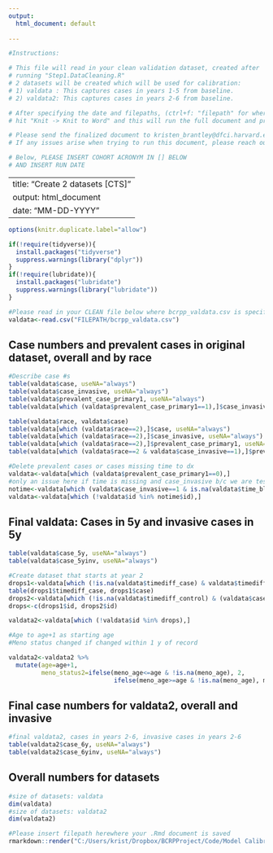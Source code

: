 ```yaml
---
output:
  html_document: default
  
---
```

```r
#Instructions:

# This file will read in your clean validation dataset, created after
# running "Step1.DataCleaning.R"
# 2 datasets will be created which will be used for calibration:
# 1) valdata : This captures cases in years 1-5 from baseline.
# 2) valdata2: This captures cases in years 2-6 from baseline. 

# After specifying the date and filepaths, (ctrl+f: "filepath" for where to insert), you can simply:
# hit "Knit -> Knit to Word" and this will run the full document and produce output.

# Please send the finalized document to kristen_brantley@dfci.harvard.edu
# If any issues arise when trying to run this document, please reach out to Kristen Brantley.

# Below, PLEASE INSERT COHORT ACRONYM IN [] BELOW 
# AND INSERT RUN DATE
```

---
title: "Create 2 datasets [CTS]"
output: html_document
date: "MM-DD-YYYY"
---

```r
options(knitr.duplicate.label="allow")
```

```r
if(!require(tidyverse)){
  install.packages("tidyverse")
  suppress.warnings(library("dplyr"))
}
if(!require(lubridate)){
  install.packages("lubridate")
  suppress.warnings(library("lubridate"))
}
```

```r
#Please read in your CLEAN file below where bcrpp_valdata.csv is specified.
valdata<-read.csv("FILEPATH/bcrpp_valdata.csv")

```

## Case numbers and prevalent cases in original dataset, overall and by race

```r
#Describe case #s
table(valdata$case, useNA="always")
table(valdata$case_invasive, useNA="always")
table(valdata$prevalent_case_primary1, useNA="always")
table(valdata[which (valdata$prevalent_case_primary1==1),]$case_invasive , useNA="always")

table(valdata$race, valdata$case)
table(valdata[which (valdata$race==2),]$case, useNA="always")
table(valdata[which (valdata$race==2),]$case_invasive, useNA="always")
table(valdata[which (valdata$race==2),]$prevalent_case_primary1, useNA="always")
table(valdata[which (valdata$race==2 & valdata$case_invasive==1),]$prevalent_case_primary1, useNA="always")
```

```r
#Delete prevalent cases or cases missing time to dx
valdata<-valdata[which (valdata$prevalent_case_primary1==0),]
#only an issue here if time is missing and case_invasive b/c we are testing invasive model
notime<-valdata[which (valdata$case_invasive==1 & is.na(valdata$time_bltodx1)),]
valdata<-valdata[which (!valdata$id %in% notime$id),]
```


## Final valdata: Cases in 5y and invasive cases in 5y
```r
table(valdata$case_5y, useNA="always")
table(valdata$case_5yinv, useNA="always")
```

```r
#Create dataset that starts at year 2
drops1<-valdata[which (!is.na(valdata$timediff_case) & valdata$timediff_case<2),]
table(drops1$timediff_case, drops1$case)
drops2<-valdata[which (!is.na(valdata$timediff_control) & (valdata$case==0) & valdata$timediff_control<2),]
drops<-c(drops1$id, drops2$id)

valdata2<-valdata[which (!valdata$id %in% drops),]
```

```r
#Age to age+1 as starting age
#Meno status changed if changed within 1 y of record

valdata2<-valdata2 %>%
  mutate(age=age+1,
         meno_status2=ifelse(meno_age<=age & !is.na(meno_age), 2, 
                             ifelse(meno_age>=age & !is.na(meno_age), meno_status2, meno_status2)))
```

## Final case numbers for valdata2, overall and invasive

```r
#final valdata2, cases in years 2-6, invasive cases in years 2-6
table(valdata2$case_6y, useNA="always")
table(valdata2$case_6yinv, useNA="always")
```

## Overall numbers for datasets

```r
#size of datasets: valdata
dim(valdata)
#size of datasets: valdata2
dim(valdata2)

```
```r
#Please insert filepath herewhere your .Rmd document is saved
rmarkdown::render("C:/Users/krist/Dropbox/BCRPProject/Code/Model Calibration/External Code/Step2.Create2datasets.Rmd")
```
